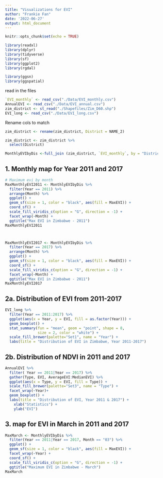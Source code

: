 ```yaml
---
title: "Visualizations for EVI"
author: "Frankie Fan"
date: '2022-06-27'
output: html_document
---
```


```r
knitr::opts_chunk$set(echo = TRUE)
```


```r
library(readxl)
library(dplyr)
library(tidyverse)
library(sf)
library(ggplot2)
library(rgdal)

library(ggsn)
library(ggspatial)
```

read in the files
```r
`EVI_monthly` <- read_csv("./Data/EVI_monthly.csv")
AnnualEVI <- read_csv("./Data/EVI_annual.csv")
zim_district <- st_read("./Shapefiles/Zim_D60.shp")  
EVI_long <- read_csv("./Data/EVI_long.csv") 
```

Rename cols to match
```r
zim_district <- rename(zim_district, District = NAME_2)
```


```r
zim_district <- zim_district %>% 
  select(District)

MonthlyEVIbyDis <-full_join (zim_district, `EVI_monthly`, by = "District")
```

## 1. Monthly map for Year 2011 and 2017
```r
# Maximum evi by month
MaxMonthlyEVI2011 <- MonthlyEVIbyDis %>% 
  filter(Year == 2011) %>% 
  arrange(Month) %>% 
  ggplot() +
  geom_sf(size = 1, color = "black", aes(fill = MaxEVI)) +
  coord_sf() +
  scale_fill_viridis_c(option = "G", direction = -1) +
  facet_wrap(~Month) +
  ggtitle("Max EVI in Zimbabwe - 2011")
MaxMonthlyEVI2011



MaxMonthlyEVI2017 <- MonthlyEVIbyDis %>% 
  filter(Year == 2017) %>% 
  arrange(Month) %>% 
  ggplot() +
  geom_sf(size = 1, color = "black", aes(fill = MaxEVI)) +
  coord_sf() +
  scale_fill_viridis_c(option = "G", direction = -1) +
  facet_wrap(~Month) +
  ggtitle("Max EVI in Zimbabwe - 2011")
MaxMonthlyEVI2017
```



## 2a. Distribution of EVI from 2011-2017

```r

EVI_long %>% 
  filter(Year == 2011:2017) %>% 
  ggplot(aes(x = Year, y = EVI, fill = as.factor(Year))) + 
  geom_boxplot() +
  stat_summary(fun = "mean", geom = "point", shape = 8,
               size = 2, color = "white") +
  scale_fill_brewer(palette="Set1", name = "Year") +
  labs(title = "Distribution of EVI in Zimbabwe, Year 2011-2017") 

```


## 2b. Distribution of NDVI in 2011 and 2017
```r
AnnualEVI %>% 
  filter( Year == 2011|Year == 2017) %>% 
  gather(Type, EVI, AverageEVI:MedianEVI) %>% 
  ggplot(aes(x = Type, y = EVI, fill = Type)) +
  scale_fill_brewer(palette="Set3", name = "Type") +
  facet_wrap(~Year)+
  geom_boxplot() +
  labs(title = "Distribution of EVI, Year 2011 & 2017") +
    xlab("Statistics") +
    ylab("EVI")

```


## 3. map for EVI in March in 2011 and 2017

```r

MaxMarch <- MonthlyEVIbyDis %>% 
  filter(Year == 2011|Year == 2017, Month == "03") %>% 
  ggplot() +
  geom_sf(size = 1, color = "black", aes(fill = MaxEVI)) +
  facet_wrap(~Year) +
  coord_sf() +
  scale_fill_viridis_c(option = "G", direction = -1) +
  ggtitle("Maximum EVI in Zimbabwe - March")
MaxMarch
```



